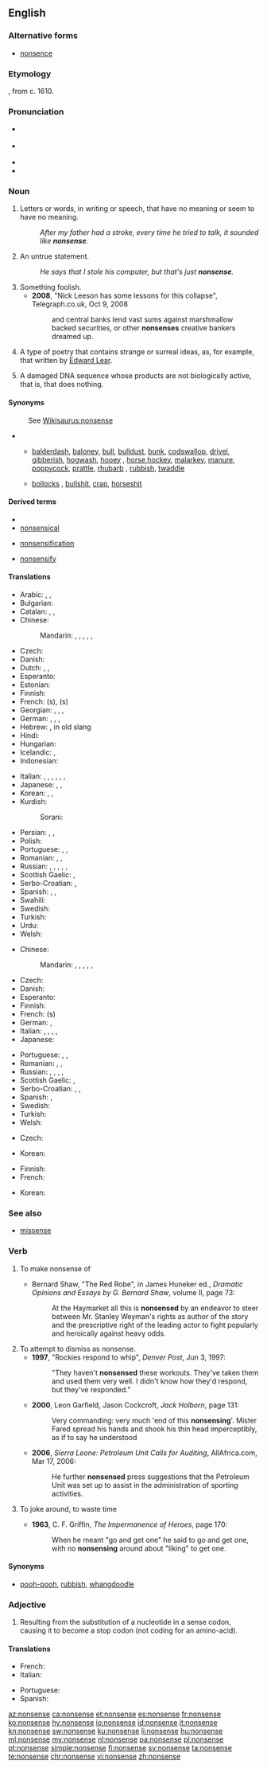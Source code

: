 ==English==

===Alternative forms===
* [[nonsence]] {{a|archaic}}

===Etymology===
{{prefix|non|sense|lang=en}}, from c. 1610.

===Pronunciation===
* {{a|GenAm}} {{IPA|/ˈnɑnsɛns/|lang=en}}
* {{a|RP}} {{IPA|/ˈnɒnsɛns/|lang=en}}
* {{audio|en-us-nonsense.ogg|Audio (US)|lang=en}}
* {{hyphenation|non|sense|lang=en}}

===Noun===
{{wikipedia}}
{{en-noun|-|s}}

# Letters or words, in writing or speech, that have no meaning or seem to have no meaning.
#: ''After my father had a stroke, every time he tried to talk, it sounded like '''nonsense'''.''
# An untrue statement.
#: ''He says that I stole his computer, but that's just '''nonsense'''.''
# Something foolish.
#* '''2008''', "Nick Leeson has some lessons for this collapse", Telegraph.co.uk, Oct 9, 2008
#*: and central banks lend vast sums against marshmallow backed securities, or other '''nonsenses''' creative bankers dreamed up.
# {{context|literature|lang=en}} A type of poetry that contains strange or surreal ideas, as, for example, that written by [[w:Edward Lear|Edward Lear]].
# {{context|biology|lang=en}} A damaged DNA sequence whose products are not biologically active, that is, that does nothing.

====Synonyms====
: See [[Wikisaurus:nonsense]]
* {{sense|something that lacks meaning or absurd statement}}
** {{sense|mostly [[colloquialism]]s or [[slang]]}} [[balderdash]], [[baloney]], [[bull]], [[bulldust]], [[bunk]], [[codswallop]], [[drivel]], [[gibberish]], [[hogwash]], [[hooey]] {{qualifier|US}}, [[horse hockey]], [[malarkey]], [[manure]], [[poppycock]], [[prattle]], [[rhubarb]] {{qualifier|chiefly British}}, [[rubbish]], [[twaddle]]
** {{sense|vulgar slang}} [[bollocks]] {{qualifier|British}}, [[bullshit]], [[crap]], [[horseshit]] {{qualifier|US}}

====Derived terms====
{{rel-top3|Terms derived from the noun "nonsense"}}
* {{l|en|no-nonsense}}
* [[nonsensical]]
{{rel-mid3}}
* [[nonsensification]]
{{rel-mid3}}
* [[nonsensify]]
{{rel-bottom}}

====Translations====
{{trans-top|meaningless words}}
* Arabic: {{t|ar|هُرَاء|m}}, {{t|ar|لَغْو|m}}, {{t|ar|تَفَاهَة|f}}
* Bulgarian: {{t+|bg|абсу́рдност|f}}
* Catalan: {{t|ca|bajanada|f}}, {{t|ca|bestiesa|f}}, {{t+|ca|estirabot|m}}
* Chinese:
*: Mandarin: {{t+|cmn|廢話|sc=Hani}}, {{t+|cmn|废话|tr=fèihuà|sc=Hani}}, {{t+|cmn|胡說|sc=Hani}}, {{t+|cmn|胡说|tr=húshuō|sc=Hani}}, {{t|cmn|胡言|tr=húyán|sc=Hani}}, {{qualifier|vulgar}} {{t+|cmn|狗屁|tr=gǒupì|sc=Hani}}
* Czech: {{t+|cs|nesmysl|m}}
* Danish: {{t+|da|nonsens|n}}
* Dutch: {{t+|nl|nonsens|m}}, {{t+|nl|onzin|m}}, {{t+|nl|flauwekul|m}}
* Esperanto: {{t|eo|sensencaĵo}}
* Estonian: {{t|et|jamps}}
* Finnish: {{t+|fi|hölynpöly}}
* French: {{t+check|fr|bêtise|f}} (s), {{t+check|fr|absurdité|f}} (s) {{attention|fr|what does (s) mean?}}
* Georgian: {{t|ka|უაზრო}}, {{t|ka|უაზრობა}}, {{t|ka|სისულელე}}, {{t|ka|ნონსენსი}}
* German: {{t+|de|Blödsinn|m}}, {{t+|de|Nonsens|m}}, {{qualifier|colloquial}} {{t|de|Quatsch|m}}, {{t+|de|Unsinn|m}}
* Hebrew: {{t|he|שטויות|tr=shtuyot}}, in old slang {{t+|he|חנטריש|tr=hantarish}}
* Hindi: {{t|hi|बकवास|f|sc=Deva}}
* Hungarian: {{t+|hu|képtelenség}}
* Icelandic: {{t+|is|rugl|n}}, {{t|is|bull|n}}
* Indonesian: {{t+|id|omong kosong}}
{{trans-mid}}
* Italian: {{t+|it|sciocchezza|f}}, {{t|it|senza senso}}, {{t|it|priva di significato}}, {{t+|it|ridicolaggine|f}}, {{t|it|a vanvera}}, {{t+|it|idiozia|f}}, {{t+|it|assurdità|f}}
* Japanese: {{t+|ja|無意味|tr=むいみ, muimi}}, {{t|ja|ナンセンス|tr=nansensu}}, {{t|ja|馬鹿げた事|tr=bakageta koto}}
* Korean: {{t|ko|어리석은 소리}}, {{t+|ko|헛소리}}, {{t+|ko|난센스|sc=Kore}}
* Kurdish:
*: Sorani: {{t|ku|قسه‌ی هیچوپوچ}}
* Persian: {{t|fa|بی‌معنی|tr=bima'ni|sc=fa-Arab}}, {{t+|fa|چرند|tr=čarand|sc=fa-Arab}}, {{t+|fa|یاوه|tr=yâve|sc=fa-Arab}}
* Polish: {{t+|pl|nonsens|m}}
* Portuguese: {{t+|pt|besteira|f}}, {{t+|pt|bobagem|f}}, {{t+|pt|burrice|f}}
* Romanian: {{t+|ro|nonsens|n}}, {{t+|ro|absurditate|f}}, {{t+|ro|nonsens|alt=nonsensuri|n-p}}
* Russian: {{t+|ru|вздор|m}}, {{t+|ru|ерунда́|f}}, {{t+|ru|но́нсенс|m|tr=nónsɛns}}, {{t+|ru|бессмы́слица|f}}, {{t+|ru|ахине́я|f}}, {{t+|ru|абсу́рд|m}}
* Scottish Gaelic: {{t|gd|sgudal|m}}, {{t|gd|amaideas|m}}
* Serbo-Croatian: {{t+|sh|besmislica|f}}, {{t+|sh|glupost|f}}
* Spanish: {{t+|es|tontería|f}}, {{t+|es|disparate|m}}, {{t+|es|parida|f}}
* Swahili: {{t|sw|upuuzi}}
* Swedish: {{t+|sv|nonsens|n}}
* Turkish: {{t+|tr|saçmalık}}
* Urdu: {{t|ur|بکواس|f|tr=bakvās}}
* Welsh: {{t|cy|lol|f}}
{{trans-bottom}}

{{trans-top|untrue statement}}
* Chinese:
*: Mandarin: {{t|cmn|廢話|sc=Hani}}, {{t+|cmn|废话|tr=fèihuà|sc=Hani}}, {{t+|cmn|胡說|sc=Hani}}, {{t+|cmn|胡说|tr=húshuō|sc=Hani}}, {{t|cmn|胡言|tr=húyán|sc=Hani}}, {{t+|cmn|狗屁|tr=gǒupì|sc=Hani}} {{qualifier|vulgar}}
* Czech: {{t+|cs|nesmysl|m}}
* Danish: {{t+|da|nonsens|n}}
* Esperanto: {{t|eo|sensencaĵo}}
* Finnish: {{t+|fi|hölynpöly}}
* French: {{t+|fr|sottise|m}} (s)
* German: {{t+|de|Nonsens|m}}, {{t+|de|Unsinn|m}}
* Italian: {{t+|it|balla|f}}, {{t|it|fandonia|f}}, {{t|it|scemenza|f}}, {{t|it|fola|f}}, {{t+|it|baggianata|f}}
* Japanese: {{t+|ja|でたらめ|tr=detarame}}
{{trans-mid}}
* Portuguese: {{t+|pt|besteira|f}}, {{t+|pt|bobagem|f}}, {{t+|pt|burrice|f}}
* Romanian: {{t+|ro|nerozie|f}}, {{t|ro|nerozii|f-p}}, {{t+|ro|prostie|f}}
* Russian: {{t+|ru|вздор|m}}, {{t+|ru|ерунда́|f}}, {{t+|ru|но́нсенс|m}}, {{t+|ru|бессмы́слица|f}}, {{t+|ru|ахине́я|f}}
* Scottish Gaelic: {{t|gd|sgudal|m}}, {{t|gd|amaideas|m}}
* Serbo-Croatian: {{t|sh|nesmisao|n}}, {{t+|sh|budalaština|f}}, {{t+|sh|neistina|f}}
* Spanish: {{t+|es|tonterías|f-p}}, {{t+|es|estupidez|f}}
* Swedish: {{t+|sv|nonsens|n}}
* Turkish: {{t+|tr|saçmalık}}
* Welsh: {{t|cy|lol|f}}
{{trans-bottom}}

{{trans-top|type of poetry}}
* Czech: {{t|cs|nonsens|m}}
{{trans-mid}}
* Korean: {{t+|ko|난센스|tr=nansenseu}}
{{trans-bottom}}

{{trans-top|damaged DNA sequence}}
* Finnish: {{t+|fi|toimimaton}} {{t+|fi|jakso}}
* French: {{t+|fr|non-sens|m}}
{{trans-mid}}
* Korean: {{t+|ko|무의미|tr=muuimi}}
{{trans-bottom}}

===See also===
* {{sense|biology}} [[missense]]

===Verb===
{{en-verb|nonsens}}

# To make nonsense of
#* {{ante|1909}} Bernard Shaw, "The Red Robe", in James Huneker ed., ''Dramatic Opinions and Essays by G. Bernard Shaw'', volume II, page 73:
#*: At the Haymarket all this is '''nonsensed''' by an endeavor to steer between Mr. Stanley Weyman's rights as author of the story and the prescriptive right of the leading actor to fight popularly and heroically against heavy odds.
# To attempt to dismiss as nonsense.
#* '''1997''', "Rockies respond to whip", ''Denver Post'', Jun 3, 1997:
#*: "They haven't '''nonsensed''' these workouts. They've taken them and used them very well. I didn't know how they'd respond, but they've responded."
#* '''2000''', Leon Garfield, Jason Cockcroft, ''Jack Holborn'', page 131:
#*: Very commanding: very much 'end of this '''nonsensing''''. Mister Fared spread his hands and shook his thin head imperceptibly, as if to say he understood
#* '''2006''', ''Sierra Leone: Petroleum Unit Calls for Auditing'', AllAfrica.com, Mar 17, 2006:
#*: He further '''nonsensed''' press suggestions that the Petroleum Unit was set up to assist in the administration of sporting activities.
# {{context|intransitive|lang=en}} To joke around, to waste time
#* '''1963''', C. F. Griffin, ''The Impermanence of Heroes'', page 170:
#*: When he meant "go and get one" he said to go and get one, with no '''nonsensing''' around about "liking" to get one.

====Synonyms====
* [[pooh-pooh]], [[rubbish]], [[whangdoodle]]

===Adjective===
{{en-adj}}
# Resulting from the substitution of a nucleotide in a sense codon, causing it to become a stop codon (not coding for an amino-acid).

====Translations====
{{trans-top|resulting from the substitution of a nucleotide in a sense codon, causing it to become a stop codon}}
* French: {{t+|fr|non-sens}}
* Italian: {{t|it|senza senso}}
{{trans-mid}}
* Portuguese: {{t|pt|sem sentido}}
* Spanish: {{t|es|sin sentido}}
{{trans-bottom}}

[[az:nonsense]]
[[ca:nonsense]]
[[et:nonsense]]
[[es:nonsense]]
[[fr:nonsense]]
[[ko:nonsense]]
[[hy:nonsense]]
[[io:nonsense]]
[[id:nonsense]]
[[it:nonsense]]
[[kn:nonsense]]
[[sw:nonsense]]
[[ku:nonsense]]
[[li:nonsense]]
[[hu:nonsense]]
[[ml:nonsense]]
[[my:nonsense]]
[[nl:nonsense]]
[[pa:nonsense]]
[[pl:nonsense]]
[[pt:nonsense]]
[[simple:nonsense]]
[[fi:nonsense]]
[[sv:nonsense]]
[[ta:nonsense]]
[[te:nonsense]]
[[chr:nonsense]]
[[vi:nonsense]]
[[zh:nonsense]]